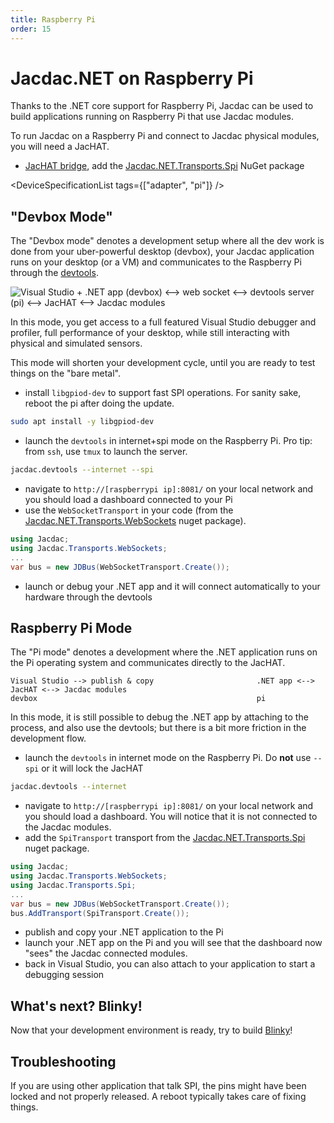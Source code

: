```yaml
---
title: Raspberry Pi
order: 15
---
```


# Jacdac.NET on Raspberry Pi

Thanks to the .NET core support for Raspberry Pi, Jacdac can be used to build applications running on Raspberry Pi
that use Jacdac modules.

To run Jacdac on a Raspberry Pi and connect to Jacdac physical modules, you will need a JacHAT.

-   [JacHAT bridge](/services/bridge), add the [Jacdac.NET.Transports.Spi](https://www.nuget.org/packages/Jacdac.NET.Transports.Spi/) NuGet package

<DeviceSpecificationList tags={["adapter", "pi"]} />

## "Devbox Mode"

The "Devbox mode" denotes a development setup where all the dev work is done from your uber-powerful desktop (devbox), your Jacdac application runs on your desktop (or a VM)
and communicates to the Raspberry Pi through the [devtools](/clients/dotnet/devtools).

![Visual Studio + .NET app (devbox)   <-->    web socket   <-->   devtools server (pi) <--> JacHAT <--> Jacdac modules
](./raspberry-pi/devboxmode.drawio.svg)

In this mode, you get access to a full featured Visual Studio debugger and profiler, full performance of your desktop,
while still interacting with physical and simulated sensors.

This mode will shorten your development cycle, until you are ready to test things on the "bare metal".

-   install `libgpiod-dev` to support fast SPI operations. For sanity sake, reboot the pi after doing the update.

```bash copy
sudo apt install -y libgpiod-dev
```

-   launch the `devtools` in internet+spi mode on the Raspberry Pi. Pro tip: from `ssh`, use `tmux` to launch the server.

```bash copy
jacdac.devtools --internet --spi
```

-   navigate to `http://[raspberrypi ip]:8081/` on your local network and you should load a dashboard connected to your Pi
-   use the `WebSocketTransport` in your code (from the [Jacdac.NET.Transports.WebSockets](https://www.nuget.org/packages/Jacdac.NET.Transports.WebSockets/) nuget package).

```cs
using Jacdac;
using Jacdac.Transports.WebSockets;
...
var bus = new JDBus(WebSocketTransport.Create());
```

-   launch or debug your .NET app and it will connect automatically to your hardware through the devtools

## Raspberry Pi Mode

The "Pi mode" denotes a development where the .NET application runs on the Pi operating system and communicates directly to the JacHAT.

```
Visual Studio --> publish & copy                       .NET app <--> JacHAT <--> Jacdac modules
devbox                                                 pi
```

In this mode, it is still possible to debug the .NET app by attaching to the process, and also use the devtools; but there is a bit
more friction in the development flow.

-   launch the `devtools` in internet mode on the Raspberry Pi. Do **not** use `--spi` or it will lock the JacHAT

```bash copy
jacdac.devtools --internet
```

-   navigate to `http://[raspberrypi ip]:8081/` on your local network and you should load a dashboard. You will notice that it is not connected to the Jacdac modules.
-   add the `SpiTransport` transport from the [Jacdac.NET.Transports.Spi](https://www.nuget.org/packages/Jacdac.NET.Transports.Spi/) nuget package.

```cs
using Jacdac;
using Jacdac.Transports.WebSockets;
using Jacdac.Transports.Spi;
...
var bus = new JDBus(WebSocketTransport.Create());
bus.AddTransport(SpiTransport.Create());
```

-   publish and copy your .NET application to the Pi
-   launch your .NET app on the Pi and you will see that the dashboard now "sees" the Jacdac connected modules.
-   back in Visual Studio, you can also attach to your application to start a debugging session

## What's next? Blinky!

Now that your development environment is ready, try to build [Blinky](/clients/dotnet/projects/blinky)!

## Troubleshooting

If you are using other application that talk SPI, the pins might have been locked and not properly released. A reboot typically takes care of fixing things.
